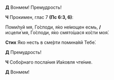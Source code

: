 **Д** Вонмем! Премудрость!

**Ч** Прокимен, глас 7 **(Пс 6:3, 6)**:

Поми́луй мя, Го́споди, я́ко не́мощен есмь, **/**  
исцели́ мя, Го́споди, я́ко смято́шася ко́сти моя́.

**Стих** Яко несть в сме́рти помина́яй Тебе́.

**Д** Премудрость!

**Ч** Собо́рнаго посла́ния Иа́ковля чте́ние.

**Д** Вонмем!
